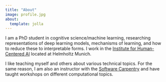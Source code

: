 ```yaml
---
title: "About"
image: profile.jpg
about:
  template: jolla
---
```


I am a PhD student in cognitive science/machine learning, researching representations of deep learning models, mechanisms of learning, and how to reduce these to interpretable forms. I work in the [Institute for Human-Centered AI](https://hcai-munich.com) located at Helmholtz Munich.

I like teaching myself and others about various technical topics. For the same reason, I am also an instructor with the [Software Carpentry](https://software-carpentry.org) and have taught workshops on different computational topics.